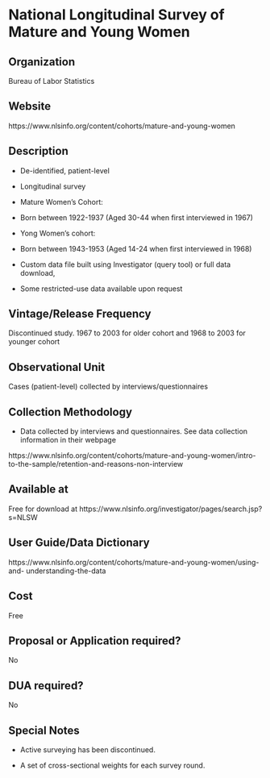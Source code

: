 \mainmatter

<!-- Generated by generateRmd.R; do not edit by hand  -->

# National Longitudinal Survey of Mature and Young Women

## Organization
Bureau of Labor Statistics

## Website
https://www.nlsinfo.org/content/cohorts/mature-and-young-women

## Description
*	De-identified, patient-level 
*	Longitudinal survey 
*	Mature Women’s Cohort: 
*	Born between 1922-1937 (Aged 30-44 when first interviewed in 1967) 
*	Yong Women’s cohort: 
*	Born between 1943-1953 (Aged 14-24 when first interviewed in 1968) 
*	Custom data file built using Investigator (query tool) or full data download, 
*	Some restricted-use data available upon request

## Vintage/Release Frequency
Discontinued study. 1967 to 2003 for older cohort and 1968 to 2003 for younger cohort

## Observational Unit
Cases (patient-level) collected by interviews/questionnaires

## Collection Methodology
*	Data collected by interviews and questionnaires. See data collection information in their webpage
https://www.nlsinfo.org/content/cohorts/mature-and-young-women/intro-to-the-sample/retention-and-reasons-non-interview


## Available at
Free for download at https://www.nlsinfo.org/investigator/pages/search.jsp?s=NLSW

## User Guide/Data Dictionary
https://www.nlsinfo.org/content/cohorts/mature-and-young-women/using-and- understanding-the-data

## Cost
Free

## Proposal or Application required?
No

## DUA required?
No

## Special Notes
*	Active surveying has been discontinued. 
*	A set of cross-sectional weights for each survey round.


